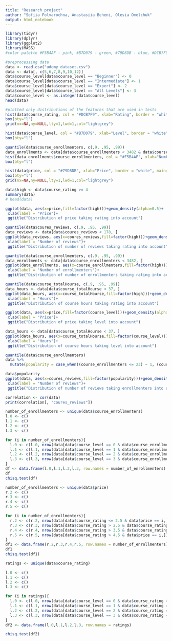---
title: "Research project"
author: "Sofiia Folvarochna, Anastasiia Beheni, Olesia Omelchuk"
output: html_notebook
---

```{r}
library(tidyr)
library(dplyr)
library(ggplot2)
library(MASS)
#color palette #F5B4AF - pink, #B7D079 - green, #79D8DB - blue, #DCB7F9 - purple
```


```{r}
#preprocessing data
data <- read.csv("udemy_dataset.csv")
data <- data[, c(5,6,7,8,9,10,12)]
data$course_level[data$course_level == "Beginner"] <- 0
data$course_level[data$course_level == "Intermediate"] <- 1
data$course_level[data$course_level == "Expert"] <- 2
data$course_level[data$course_level == "All Levels"] <- 3
data$course_level <- as.integer(data$course_level)
head(data)
```

```{r}
#plotted only distributions of the features that are used in tests
hist(data$course_rating, col = "#DCB7F9", xlab="Rating", border = "white", main="Distribution of courses' ratings", breaks = seq(1,5,0.1))
box(bty="l")
grid(nx=NA,ny=NULL,lty=1,lwd=1,col="lightgrey")

```
```{r}
hist(data$course_level, col = "#B7D079", xlab="Level", border = "white", main="Distribution of courses' levels", breaks = seq(-1,3))
box(bty="l")
```
```{r}
quantile(data$course_enrollmenters, c(.9, .95, .99))
data_enrollments <- data[data$course_enrollmenters < 3482 & data$course_enrollmenters != 0 ,]
hist(data_enrollments$course_enrollmenters, col = "#F5B4AF", xlab="Number of enrollmenters", border = "white", main="Distribution of courses' enrollmenters")
box(bty="l")
```
```{r}
hist(data$price, col = "#79D8DB", xlab="Price", border = "white", main="Distribution of courses' prices")
box(bty="l")
grid(nx=NA,ny=NULL,lty=1,lwd=1,col="lightgrey")
```


```{r}
data$high <- data$course_rating >= 4
summary(data)
# head(data)
```

```{r}
ggplot(data, aes(x=price,fill=factor(high)))+geom_density(alpha=0.5)+
 xlab(label = "Price")+
 ggtitle("Distribution of price taking rating into account")
```
```{r}
quantile(data$coures_reviews, c(.9, .95, .99))
data_reviews <- data[data$coures_reviews < 178, ]
ggplot(data_reviews, aes(x=coures_reviews,fill=factor(high)))+geom_density(alpha=0.5)+
 xlab(label = "Number of reviews")+
 ggtitle("Distribution of number of reviews taking rating into account")
```
```{r}
quantile(data$course_enrollmenters, c(.9, .95, .99))
data_enrollments <- data[data$course_enrollmenters < 3482, ]
ggplot(data_enrollments, aes(x=course_enrollmenters,fill=factor(high)))+geom_density(alpha=0.5)+
 xlab(label = "Number of enrollmenters")+
 ggtitle("Distribution of number of enrollmenters taking rating into account")
```
```{r}
quantile(data$course_totalHourse, c(.9, .95, .99))
data_hours <- data[data$course_totalHourse < 37, ]
ggplot(data_hours, aes(x=course_totalHourse,fill=factor(high)))+geom_density(alpha=0.5)+
 xlab(label = "Hours")+
 ggtitle("Distribution of course hours taking rating into account")
```

```{r}
ggplot(data, aes(x=price,fill=factor(course_level)))+geom_density(alpha=0.5)+
 xlab(label = "Price")+
 ggtitle("Distribution of price taking level into account")
```


```{r}
data_hours <- data[data$course_totalHourse < 37, ]
ggplot(data_hours, aes(x=course_totalHourse,fill=factor(course_level)))+geom_density(alpha=0.5)+
 xlab(label = "Hours")+
 ggtitle("Distribution of course hours taking level into account")
```


```{r}

quantile(data$course_enrollmenters)
data %>% 
  mutate(popularity = case_when((course_enrollmenters <= 23) ~ 1, (course_enrollmenters > 23  & course_enrollmenters <= 153) ~ 2, (course_enrollmenters > 153  & course_enrollmenters <= 1099) ~ 3, (course_enrollmenters > 1099) ~ 4))

data$popularity
ggplot(data, aes(x=coures_reviews,fill=factor(popularity)))+geom_density(alpha=0.5)+
 xlab(label = "Number of reviews")+
 ggtitle("Distribution of number of reviews taking enrollmenters into account")
```

```{r}
correlation <- cor(data)
print(correlation[, "coures_reviews"])
```

```{r}
number_of_enrollmenters <- unique(data$course_enrollmenters)
l.0 <- c()
l.1 <- c()
l.2 <- c()
l.3 <- c()

for (i in number_of_enrollmenters){
  l.0 <- c(l.0, nrow(data[data$course_level == 0 & data$course_enrollmenters == i,]))
  l.1 <- c(l.1, nrow(data[data$course_level == 1 & data$course_enrollmenters == i,]))
  l.2 <- c(l.2, nrow(data[data$course_level == 2 & data$course_enrollmenters == i,]))
  l.3 <- c(l.3, nrow(data[data$course_level == 3 & data$course_enrollmenters == i,]))
}
df <- data.frame(l.0,l.1,l.2,l.3, row.names = number_of_enrollmenters)
df
chisq.test(df)
```

```{r}
number_of_enrollmenters <- unique(data$price)
r.2 <- c()
r.3 <- c()
r.4 <- c()
r.5 <- c()

for (i in number_of_enrollmenters){
  r.2 <- c(r.2, nrow(data[data$course_rating <= 2.5 & data$price == i,]))
  r.3 <- c(r.3, nrow(data[data$course_rating > 2.5 & data$course_rating <= 3.5 & data$price == i,]))
  r.4 <- c(r.4, nrow(data[data$course_rating > 3.5 & data$course_rating <= 4.5 & data$price == i,]))
  r.5 <- c(r.5, nrow(data[data$course_rating > 4.5 & data$price == i,]))
}
df1 <- data.frame(r.2,r.3,r.4,r.5, row.names = number_of_enrollmenters)
df1
chisq.test(df1)
```

```{r}
ratings <- unique(data$course_rating)

l.0 <- c()
l.1 <- c()
l.2 <- c()
l.3 <- c()

for (i in ratings){
  l.0 <- c(l.0, nrow(data[data$course_level == 0 & data$course_rating == i,]))
  l.1 <- c(l.1, nrow(data[data$course_level == 1 & data$course_rating == i,]))
  l.2 <- c(l.2, nrow(data[data$course_level == 2 & data$course_rating == i,]))
  l.3 <- c(l.3, nrow(data[data$course_level == 3 & data$course_rating == i,]))
}
df2 <- data.frame(l.0,l.1,l.2,l.3, row.names = ratings)

chisq.test(df2)
```
